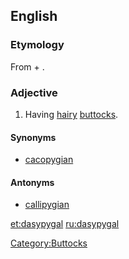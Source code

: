 ==English==

===Etymology===
From {{etyl|grc|en}} {{term|δασύς|tr=dasus||hairy, dense|lang=grc|sc=polytonic}} + {{term|πυγή|tr=pugē||buttocks|lang=grc|sc=polytonic}}.

===Adjective===
{{en-adj}}

# Having [[hairy]] [[butt]]ocks.

====Synonyms====
* [[cacopygian]]

====Antonyms====
* [[callipygian]]
[[Category:Buttocks]]

[[et:dasypygal]]
[[ru:dasypygal]]